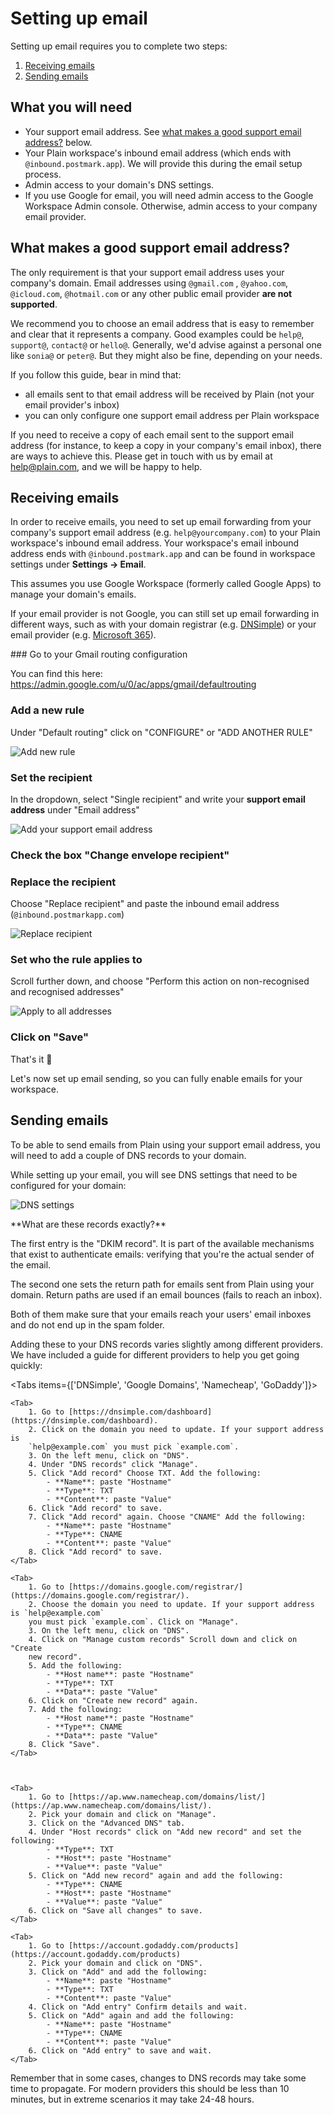 
# Setting up email

Setting up email requires you to complete two steps:

1. [Receiving emails](#receiving-emails)
2. [Sending emails](#sending-emails)

## What you will need

- Your support email address. See [what makes a good support email address?](#what-makes-a-good-support-email-address)
  below.
- Your Plain workspace's inbound email address (which ends with
  `@inbound.postmark.app`). We will provide this during the email setup process.
- Admin access to your domain's DNS settings.
- If you use Google for email, you will need admin access to the Google Workspace
  Admin console. Otherwise, admin access to your company email provider.

## What makes a good support email address?

The only requirement is that your support email address uses your company's domain. Email addresses using `@gmail.com`
, `@yahoo.com`, `@icloud.com`, `@hotmail.com` or any other public email provider **are not supported**.

We recommend you to choose an email address that is easy to remember and clear that it represents a company. Good
examples could be `help@`, `support@`, `contact@` or `hello@`. Generally, we'd advise against a personal one
like `sonia@` or `peter@`. But they might also be fine, depending on your needs.

If you follow this guide, bear in mind that:

* all emails sent to that email address will be received by Plain (not your email provider's inbox)
* you can only configure one support email address per Plain workspace

If you need to receive a copy of each email sent to the support email address (for instance, to keep a copy in your
company's email inbox), there are ways to achieve this. Please get in touch with us by email
at [help@plain.com](mailto:help@plain.com), and we will be happy to help.

## Receiving emails 

In order to receive emails, you need to set up email forwarding from
your company's support email address (e.g. `help@yourcompany.com`) to your Plain workspace's inbound email address. Your workspace's email inbound address ends with `@inbound.postmark.app` and can be found in workspace settings under **Settings → Email**.


<Callout type="info" emoji="️👉">
This assumes you use Google Workspace (formerly called Google Apps) to manage your domain's emails.

If your email provider is not Google, you can still set up email forwarding in different ways, such as with your domain registrar (e.g. [DNSimple](https://support.dnsimple.com/articles/email-forwarding/)) or your email provider (e.g. [Microsoft 365](https://learn.microsoft.com/en-us/microsoft-365/admin/email/configure-email-forwarding)).
</Callout>

<Steps>
### Go to your Gmail routing configuration
 
You can find this here: https://admin.google.com/u/0/ac/apps/gmail/defaultrouting
 
### Add a new rule

Under "Default routing" click on "CONFIGURE" or "ADD ANOTHER RULE"

![Add new rule](/images/guides/setup-email/email_0.png)
 
### Set the recipient
In the dropdown, select "Single recipient" and write your **support email address** under "Email address" 

![Add your support email address](/images/guides/setup-email/email_1.png)

### Check the box "Change envelope recipient"

### Replace the recipient

Choose "Replace recipient" and paste the inbound email address (`@inbound.postmarkapp.com`)

![Replace recipient](/images/guides/setup-email/email_2.png)

### Set who the rule applies to

Scroll further down, and choose "Perform this action on non-recognised and recognised addresses"

![Apply to all addresses](/images/guides/setup-email/email_3.png)

### Click on "Save"

That's it 💅


</Steps>

Let's now set up email sending, so you can fully enable emails for your workspace.

## Sending emails

To be able to send emails from Plain using your support email
address, you will need to add a couple of DNS records to your domain.

While setting up your email, you will see DNS settings that need to be 
configured for your domain:

![DNS settings](/images/guides/setup-email/email_4.png)

<Callout type="info" emoji="️👉">
**What are these records exactly?**

The first entry is the "DKIM record".
It is part of the available mechanisms that exist to authenticate
emails: verifying that you're the actual sender of the email.

The second one sets the return path for emails sent from Plain using your domain.
Return paths are used if an email bounces (fails to reach an inbox).

Both of them make sure that your emails reach your users' email inboxes 
and do not end up in the spam folder.

</Callout>

Adding these to your DNS records varies slightly among different
providers. We have included a guide for different providers to help you
get going quickly:

<Tabs items={['DNSimple', 'Google Domains',  'Namecheap', 'GoDaddy']}>

    <Tab>
        1. Go to [https://dnsimple.com/dashboard](https://dnsimple.com/dashboard).
        2. Click on the domain you need to update. If your support address is
        `help@example.com` you must pick `example.com`.
        3. On the left menu, click on "DNS".
        4. Under "DNS records" click "Manage".
        5. Click "Add record" Choose TXT. Add the following:
            - **Name**: paste "Hostname"
            - **Type**: TXT
            - **Content**: paste "Value"
        6. Click "Add record" to save.
        7. Click "Add record" again. Choose "CNAME" Add the following:
            - **Name**: paste "Hostname"
            - **Type**: CNAME
            - **Content**: paste "Value"
        8. Click "Add record" to save.    
    </Tab>

    <Tab>
        1. Go to [https://domains.google.com/registrar/](https://domains.google.com/registrar/).
        2. Choose the domain you need to update. If your support address is `help@example.com`
        you must pick `example.com`. Click on "Manage".
        3. On the left menu, click on "DNS".
        4. Click on "Manage custom records" Scroll down and click on "Create
        new record".
        5. Add the following:
            - **Host name**: paste "Hostname"
            - **Type**: TXT
            - **Data**: paste "Value"
        6. Click on "Create new record" again.
        7. Add the following:
            - **Host name**: paste "Hostname"
            - **Type**: CNAME
            - **Data**: paste "Value"
        8. Click "Save".
    </Tab>



    <Tab>
        1. Go to [https://ap.www.namecheap.com/domains/list/](https://ap.www.namecheap.com/domains/list/).
        2. Pick your domain and click on "Manage".
        3. Click on the "Advanced DNS" tab.
        4. Under "Host records" click on "Add new record" and set the following:
            - **Type**: TXT
            - **Host**: paste "Hostname"
            - **Value**: paste "Value"
        5. Click on "Add new record" again and add the following:
            - **Type**: CNAME
            - **Host**: paste "Hostname"
            - **Value**: paste "Value"
        6. Click on "Save all changes" to save.
    </Tab>

    <Tab>
        1. Go to [https://account.godaddy.com/products](https://account.godaddy.com/products)
        2. Pick your domain and click on "DNS".
        3. Click on "Add" and add the following:
            - **Name**: paste "Hostname"
            - **Type**: TXT
            - **Content**: paste "Value"
        4. Click on "Add entry" Confirm details and wait.
        5. Click on "Add" again and add the following:
            - **Name**: paste "Hostname"
            - **Type**: CNAME
            - **Content**: paste "Value"
        6. Click on "Add entry" to save and wait.
    </Tab>
</Tabs>

Remember that in some cases, changes to DNS records may take some time
to propagate. For modern providers this should be less than 10 minutes,
but in extreme scenarios it may take 24-48 hours.